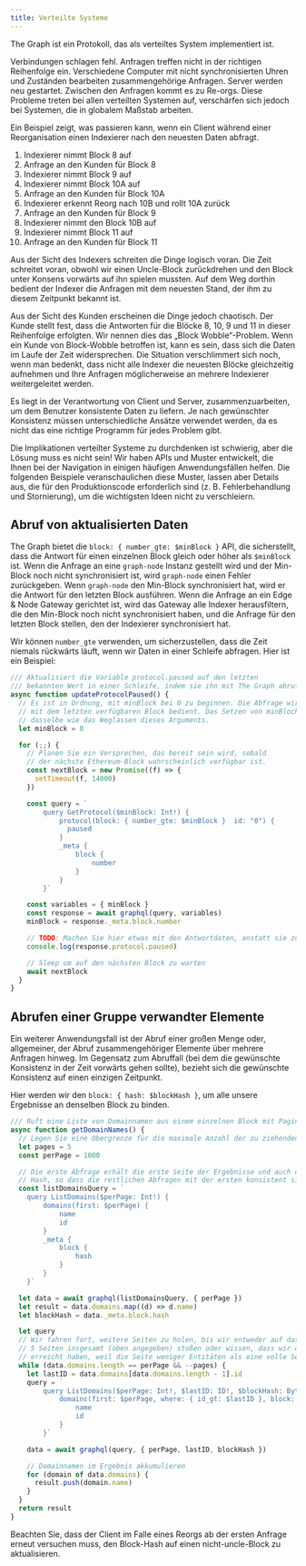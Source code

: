 ```yaml
---
title: Verteilte Systeme
---
```


The Graph ist ein Protokoll, das als verteiltes System implementiert ist.

Verbindungen schlagen fehl. Anfragen treffen nicht in der richtigen Reihenfolge ein. Verschiedene Computer mit nicht synchronisierten Uhren und Zuständen bearbeiten zusammengehörige Anfragen. Server werden neu gestartet. Zwischen den Anfragen kommt es zu Re-orgs. Diese Probleme treten bei allen verteilten Systemen auf, verschärfen sich jedoch bei Systemen, die in globalem Maßstab arbeiten.

Ein Beispiel zeigt, was passieren kann, wenn ein Client während einer Reorganisation einen Indexierer nach den neuesten Daten abfragt.

1. Indexierer nimmt Block 8 auf
2. Anfrage an den Kunden für Block 8
3. Indexierer nimmt Block 9 auf
4. Indexierer nimmt Block 10A auf
5. Anfrage an den Kunden für Block 10A
6. Indexierer erkennt Reorg nach 10B und rollt 10A zurück
7. Anfrage an den Kunden für Block 9
8. Indexierer nimmt den Block 10B auf
9. Indexierer nimmt Block 11 auf
10. Anfrage an den Kunden für Block 11

Aus der Sicht des Indexers schreiten die Dinge logisch voran. Die Zeit schreitet voran, obwohl wir einen Uncle-Block zurückdrehen und den Block unter Konsens vorwärts auf ihn spielen mussten. Auf dem Weg dorthin bedient der Indexer die Anfragen mit dem neuesten Stand, der ihm zu diesem Zeitpunkt bekannt ist.

Aus der Sicht des Kunden erscheinen die Dinge jedoch chaotisch. Der Kunde stellt fest, dass die Antworten für die Blöcke 8, 10, 9 und 11 in dieser Reihenfolge erfolgten. Wir nennen dies das „Block Wobble“-Problem. Wenn ein Kunde von Block-Wobble betroffen ist, kann es sein, dass sich die Daten im Laufe der Zeit widersprechen. Die Situation verschlimmert sich noch, wenn man bedenkt, dass nicht alle Indexer die neuesten Blöcke gleichzeitig aufnehmen und Ihre Anfragen möglicherweise an mehrere Indexierer weitergeleitet werden.

Es liegt in der Verantwortung von Client und Server, zusammenzuarbeiten, um dem Benutzer konsistente Daten zu liefern. Je nach gewünschter Konsistenz müssen unterschiedliche Ansätze verwendet werden, da es nicht das eine richtige Programm für jedes Problem gibt.

Die Implikationen verteilter Systeme zu durchdenken ist schwierig, aber die Lösung muss es nicht sein! Wir haben APIs und Muster entwickelt, die Ihnen bei der Navigation in einigen häufigen Anwendungsfällen helfen. Die folgenden Beispiele veranschaulichen diese Muster, lassen aber Details aus, die für den Produktionscode erforderlich sind (z. B. Fehlerbehandlung und Stornierung), um die wichtigsten Ideen nicht zu verschleiern.

## Abruf von aktualisierten Daten

The Graph bietet die `block: { number_gte: $minBlock }` API, die sicherstellt, dass die Antwort für einen einzelnen Block gleich oder höher als `$minBlock` ist. Wenn die Anfrage an eine `graph-node` Instanz gestellt wird und der Min-Block noch nicht synchronisiert ist, wird `graph-node` einen Fehler zurückgeben. Wenn `graph-node` den Min-Block synchronisiert hat, wird er die Antwort für den letzten Block ausführen. Wenn die Anfrage an ein Edge & Node Gateway gerichtet ist, wird das Gateway alle Indexer herausfiltern, die den Min-Block noch nicht synchronisiert haben, und die Anfrage für den letzten Block stellen, den der Indexierer synchronisiert hat.

Wir können `number_gte` verwenden, um sicherzustellen, dass die Zeit niemals rückwärts läuft, wenn wir Daten in einer Schleife abfragen. Hier ist ein Beispiel:

```javascript
/// Aktualisiert die Variable protocol.paused auf den letzten
/// bekannten Wert in einer Schleife, indem sie ihn mit The Graph abruft.
async function updateProtocolPaused() {
  // Es ist in Ordnung, mit minBlock bei 0 zu beginnen. Die Abfrage wird
  // mit dem letzten verfügbaren Block bedient. Das Setzen von minBlock auf 0 ist
  // dasselbe wie das Weglassen dieses Arguments.
  let minBlock = 0

  for (;;) {
    // Planen Sie ein Versprechen, das bereit sein wird, sobald
    // der nächste Ethereum-Block wahrscheinlich verfügbar ist.
    const nextBlock = new Promise((f) => {
      setTimeout(f, 14000)
    })

    const query = `
        query GetProtocol($minBlock: Int!) {
            protocol(block: { number_gte: $minBlock }  id: "0") {
              paused
            }
            _meta {
                block {
                    number
                }
            }
        }`

    const variables = { minBlock }
    const response = await graphql(query, variables)
    minBlock = response._meta.block.number

    // TODO: Machen Sie hier etwas mit den Antwortdaten, anstatt sie zu protokollieren.
    console.log(response.protocol.paused)

    // Sleep um auf den nächsten Block zu warten
    await nextBlock
  }
}
```

## Abrufen einer Gruppe verwandter Elemente

Ein weiterer Anwendungsfall ist der Abruf einer großen Menge oder, allgemeiner, der Abruf zusammengehöriger Elemente über mehrere Anfragen hinweg. Im Gegensatz zum Abruffall (bei dem die gewünschte Konsistenz in der Zeit vorwärts gehen sollte), bezieht sich die gewünschte Konsistenz auf einen einzigen Zeitpunkt.

Hier werden wir den `block: { hash: $blockHash }`, um alle unsere Ergebnisse an denselben Block zu binden.

```javascript
/// Ruft eine Liste von Domainnamen aus einem einzelnen Block mit Paginierung ab
async function getDomainNames() {
  // Legen Sie eine Obergrenze für die maximale Anzahl der zu ziehenden Elemente fest.
  let pages = 5
  const perPage = 1000

  // Die erste Abfrage erhält die erste Seite der Ergebnisse und auch den Block
  // Hash, so dass die restlichen Abfragen mit der ersten konsistent sind.
  const listDomainsQuery = `
    query ListDomains($perPage: Int!) {
        domains(first: $perPage) {
            name
            id
        }
        _meta {
            block {
                hash
            }
        }
    }`

  let data = await graphql(listDomainsQuery, { perPage })
  let result = data.domains.map((d) => d.name)
  let blockHash = data._meta.block.hash

  let query
  // Wir fahren fort, weitere Seiten zu holen, bis wir entweder auf das Limit von
  // 5 Seiten insgesamt (oben angegeben) stoßen oder wissen, dass wir die letzte Seite
  // erreicht haben, weil die Seite weniger Entitäten als eine volle Seite hat.
  while (data.domains.length == perPage && --pages) {
    let lastID = data.domains[data.domains.length - 1].id
    query = `
        query ListDomains($perPage: Int!, $lastID: ID!, $blockHash: Bytes!) {
            domains(first: $perPage, where: { id_gt: $lastID }, block: { hash: $blockHash }) {
                name
                id
            }
        }`

    data = await graphql(query, { perPage, lastID, blockHash })

    // Domainnamen im Ergebnis akkumulieren
    for (domain of data.domains) {
      result.push(domain.name)
    }
  }
  return result
}
```

Beachten Sie, dass der Client im Falle eines Reorgs ab der ersten Anfrage erneut versuchen muss, den Block-Hash auf einen nicht-uncle-Block zu aktualisieren.
